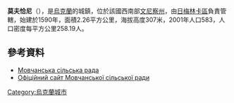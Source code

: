 {{coord|48|52|51|N|28|1|27|E|scale:30000|display=title}}

'''莫夫恰尼'''（{{lang-uk|Мовчани}}），是[[烏克蘭|烏克蘭]]的城鎮，位於該國西南部[[文尼察州|文尼察州]]，由[[日梅林卡區|日梅林卡區]]負責管轄，始建於1590年，面積2.26平方公里，海拔高度307米，2001年人口583，人口密度每平方公里258.19人。

==參考資料==
*[http://movchanska.rada.info Мовчанська сільська рада]{{dead link|date=2018年1月 |bot=InternetArchiveBot |fix-attempted=yes }}
* [http://movchanska.rada.info Офіційний сайт Мовчанської сільської ради]{{dead link|date=2018年1月 |bot=InternetArchiveBot |fix-attempted=yes }}

{{Ukraine-geo-stub}}
[[Category:烏克蘭城市|Category:烏克蘭城市]]